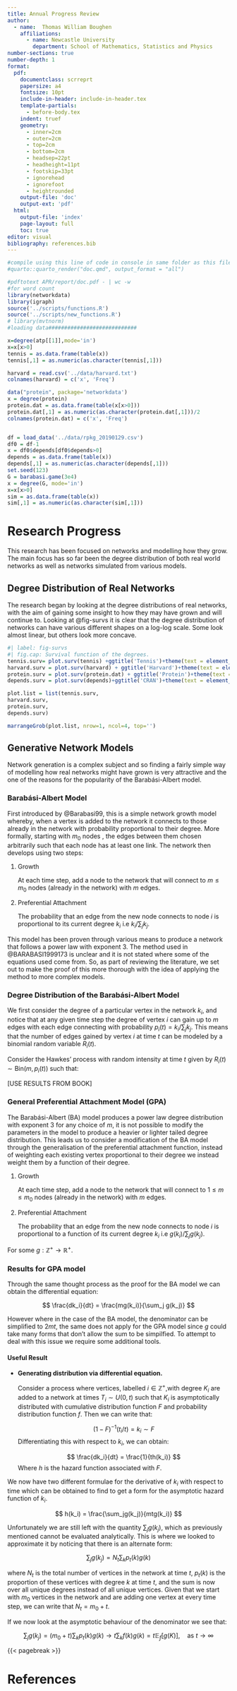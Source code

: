 ```yaml
---
title: Annual Progress Review
author: 
  - name:  Thomas William Boughen
    affiliations: 
      - name: Newcastle University
        department: School of Mathematics, Statistics and Physics
number-sections: true
number-depth: 1
format: 
  pdf:
    documentclass: scrreprt
    papersize: a4
    fontsize: 10pt
    include-in-header: include-in-header.tex
    template-partials:
      - before-body.tex
    indent: truef
    geometry:
      - inner=2cm
      - outer=2cm
      - top=2cm
      - bottom=2cm
      - headsep=22pt
      - headheight=11pt
      - footskip=33pt
      - ignorehead
      - ignorefoot
      - heightrounded
    output-file: 'doc'
    output-ext: 'pdf'
  html: 
    output-file: 'index'
    page-layout: full
    toc: true
editor: visual
bibliography: references.bib
---
```


```r
#compile using this line of code in console in same folder as this file
#quarto::quarto_render("doc.qmd", output_format = "all")

#pdftotext APR/report/doc.pdf - | wc -w 
#for word count
library(networkdata)
library(igraph)
source('../scripts/functions.R')
source('../scripts/new_functions.R')
# library(mvtnorm)
#loading data############################

x=degree(atp[[1]],mode='in')
x=x[x>0]
tennis = as.data.frame(table(x))
tennis[,1] = as.numeric(as.character(tennis[,1]))

harvard = read.csv('../data/harvard.txt')
colnames(harvard) = c('x', 'Freq')

data("protein", package='networkdata')
x = degree(protein)
protein.dat = as.data.frame(table(x[x>0]))
protein.dat[,1] = as.numeric(as.character(protein.dat[,1]))/2
colnames(protein.dat) = c('x', 'Freq')


df = load_data('../data/rpkg_20190129.csv')
df0 = df-1
x = df0$depends[df0$depends>0]
depends = as.data.frame(table(x))
depends[,1] = as.numeric(as.character(depends[,1]))
set.seed(123)
G = barabasi.game(3e4)
x = degree(G, mode='in')
x=x[x>0]
sim = as.data.frame(table(x))
sim[,1] = as.numeric(as.character(sim[,1]))
```

# Research Progress

This research has been focused on networks and modelling how they grow. The main focus has so far been the degree distribution of both real world networks as well as networks simulated from various models.

## Degree Distribution of Real Networks

The research began by looking at the degree distributions of real networks, with the aim of gaining some insight to how they may have grown and will continue to. Looking at @fig-survs it is clear that the degree distribution of networks can have various different shapes on a log-log scale. Some look almost linear, but others look more concave.

```r
#| label: fig-survs
#| fig.cap: Survival function of the degrees.
tennis.surv= plot.surv(tennis) +ggtitle('Tennis')+theme(text = element_text(size=35))+theme(plot.title = element_text(hjust = 0.5))
harvard.surv = plot.surv(harvard) + ggtitle('Harvard')+theme(text = element_text(size=35))+theme(plot.title = element_text(hjust = 0.5))
protein.surv = plot.surv(protein.dat) + ggtitle('Protein')+theme(text = element_text(size=35))+theme(plot.title = element_text(hjust = 0.5))
depends.surv = plot.surv(depends)+ggtitle('CRAN')+theme(text = element_text(size=35))+theme(plot.title = element_text(hjust = 0.5))

plot.list = list(tennis.surv,
harvard.surv,
protein.surv,
depends.surv)

marrangeGrob(plot.list, nrow=1, ncol=4, top='')

```

## Generative Network Models

Network generation is a complex subject and so finding a fairly simple way of modelling how real networks might have grown is very attractive and the one of the reasons for the popularity of the Barabási-Albert model.

### Barabási-Albert Model

First introduced by @Barabasi99, this is a simple network growth model whereby, when a vertex is added to the network it connects to those already in the network with probability proportional to their degree. More formally, starting with $m_0$ nodes , the edges between them chosen arbitrarily such that each node has at least one link. The network then develops using two steps:

1.  Growth

    At each time step, add a node to the network that will connect to $m\le m_0$ nodes (already in the network) with $m$ edges.

2.  Preferential Attachment

    The probability that an edge from the new node connects to node $i$ is proportional to its current degree $k_i$ i.e $k_i/\sum_{j}k_j$.

This model has been proven through various means to produce a network that follows a power law with exponent 3. The method used in @BARABASI1999173 is unclear and it is not stated where some of the equations used come from. So, as part of reviewing the literature, we set out to make the proof of this more thorough with the idea of applying the method to more complex models.

### Degree Distribution of the Barabási-Albert Model

We first consider the degree of a particular vertex in the network $k_i$, and notice that at any given time step the degree of vertex $i$ can gain up to $m$ edges with each edge connecting with probability $p_i(t) = k_i/\sum_{j}k_j$. This means that the number of edges gained by vertex $i$ at time $t$ can be modeled by a binomial random variable $R_i(t)$.

Consider the Hawkes' process with random intensity at time $t$ given by $R_i(t) \sim \text{Bin}(m, p_i(t))$ such that:

\[USE RESULTS FROM BOOK\]

### General Preferential Attachment Model (GPA)

The Barabási-Albert (BA) model produces a power law degree distribution with exponent 3 for any choice of $m$, it is not possible to modify the parameters in the model to produce a heavier or lighter tailed degree distribution. This leads us to consider a modification of the BA model through the generalisation of the preferential attachment function, instead of weighting each existing vertex proportional to their degree we instead weight them by a function of their degree.

1.  Growth

    At each time step, add a node to the network that will connect to $1\leq m\le m_0$ nodes (already in the network) with $m$ edges.

2.  Preferential Attachment

    The probability that an edge from the new node connects to node $i$ is proportional to a function of its current degree $k_i$ i.e $g(k_i)/\sum_{j}g(k_j)$.

For some $g: \mathbb{Z^+} \rightarrow \mathbb{R}^+$.

### Results for GPA model

Through the same thought process as the proof for the BA model we can obtain the differential equation:

$$
\frac{dk_i}{dt} = \frac{mg(k_i)}{\sum_j g(k_j)}
$$

However where in the case of the BA model, the denominator can be simplified to $2mt$, the same does not apply for the GPA model since $g$ could take many forms that don't allow the sum to be simpilfied. To attempt to deal with this issue we require some additional tools.

#### Useful Result

-   **Generating distribution via differential equation.**

    Consider a process where vertices, labelled $i \in \mathbb Z^+$,with degree $K_i$ are added to a network at times $T_i\sim U(0,t)$ such that $K_i$ is asymptotically distributed with cumulative distribution function $F$ and probability distribution function $f$. Then we can write that:

    $$
    (1-F)^{-1}(t_i/t) = k_i \sim F
    $$Differentiating this with respect to $k_i$, we can obtain:

    $$
    \frac{dk_i}{dt} = \frac{1}{th(k_i)}
    $$Where $h$ is the hazard function associated with $F$.

We now have two different formulae for the derivative of $k_i$ with respect to time which can be obtained to find to get a form for the asymptotic hazard function of $k_i$.

$$
h(k_i) = \frac{\sum_jg(k_j)}{mtg(k_i)}
$$

Unfortunately we are still left with the quantity $\sum_j g(k_j)$, which as previously mentioned cannot be evaluated analytically. This is where we looked to approximate it by noticing that there is an alternate form:

$$
\sum_j g(k_j) = N_t\sum_k p_t(k)g(k)
$$

where $N_t$ is the total number of vertices in the network at time $t$, $p_t(k)$ is the proportion of these vertices with degree $k$ at time $t$, and the sum is now over all unique degrees instead of all unique vertices. Given that we start with $m_0$ vertices in the network and are adding one vertex at every time step, we can write that $N_t = m_0+t$.

If we now look at the asymptotic behaviour of the denominator we see that:

$$
\sum_jg(k_j) = (m_0+t)\sum_kp_t(k)g(k)\rightarrow t\sum_kf(k)g(k) = t\mathbb E_f[g(K)], \quad \text{as } t\rightarrow\infty
$$

{{< pagebreak >}}

# References {.unnumbered}
